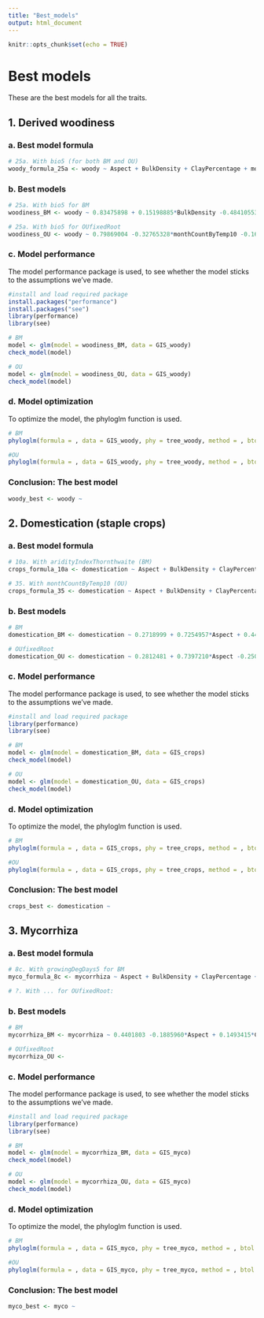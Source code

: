 ```yaml
---
title: "Best_models"
output: html_document
---
```


```r
knitr::opts_chunk$set(echo = TRUE)
```

# Best models

These are the best models for all the traits.

## 1. Derived woodiness

### a. Best model formula
```r
# 25a. With bio5 (for both BM and OU)
woody_formula_25a <- woody ~ Aspect + BulkDensity + ClayPercentage + monthCountByTemp10 + PETDriestQuarter + PETWettestQuarter + OrganicCarbon + PhCaCL + Slope + bio2 + bio5 + bio14 + bio15 + bio18 + bio19
```

### b. Best models
```r
# 25a. With bio5 for BM
woodiness_BM <- woody ~ 0.83475898 + 0.15198885*BulkDensity -0.48410553*monthCountByTemp10 + 0.08058603*PETWettestQuarter + 0.43981669*OrganicCarbon -0.30052534*PhCaCL -0.19695033*Slope + 0.48659487*bio5 + 0.20864413*bio19

# 25a. With bio5 for OUfixedRoot
woodiness_OU <- woody ~ 0.79869004 -0.32765328*monthCountByTemp10 -0.16620515*PETDriestQuarter + 0.18423198*OrganicCarbon -0.17396725*PhCaCL -0.12842927*Slope + 0.34782999*bio5 -0.08450621*bio14 + 0.07455151*bio19 
```

### c. Model performance
The model performance package is used, to see whether the model sticks to the assumptions we've made.
```r
#install and load required package 
install.packages("performance")
install.packages("see")
library(performance)
library(see)

# BM
model <- glm(model = woodiness_BM, data = GIS_woody)
check_model(model)

# OU
model <- glm(model = woodiness_OU, data = GIS_woody)
check_model(model)
```

### d. Model optimization 
To optimize the model, the phyloglm function is used. 
```r
# BM
phyloglm(formula = , data = GIS_woody, phy = tree_woody, method = , btol = , log.alpha.bound = , start.beta = , start.alpha = , boot = , full.matrix = )

#OU
phyloglm(formula = , data = GIS_woody, phy = tree_woody, method = , btol = , log.alpha.bound = , start.beta = , start.alpha = , boot = , full.matrix = )
```

### Conclusion: The best model
```r
woody_best <- woody ~ 
```

## 2. Domestication (staple crops)

### a. Best model formula
```r
# 10a. With aridityIndexThornthwaite (BM)
crops_formula_10a <- domestication ~ Aspect + BulkDensity + ClayPercentage + aridityIndexThornthwaite + continentality + minTempWarmest + PETWarmestQuarter + PETWettestQuarter + OrganicCarbon + PhCaCL + Slope + bio13 + bio19

# 35. With monthCountByTemp10 (OU)
crops_formula_35 <- domestication ~ Aspect + BulkDensity + ClayPercentage + minTempWarmest + monthCountByTemp10 + PETWarmestQuarter + PETWettestQuarter + OrganicCarbon + PhCaCL + Slope + bio13 + bio14 + bio19
```

### b. Best models
```r
# BM
domestication_BM <- domestication ~ 0.2718999 + 0.7254957*Aspect + 0.4467063*ClayPercentage + 0.4136109*PhCaCL + 0.2569151*Slope 

# OUfixedRoot
domestication_OU <- domestication ~ 0.2812481 + 0.7397210*Aspect -0.2509282*BulkDensity + 0.4460845*ClayPercentage + 0.3330660*PhCaCL + 0.1744375*Slope
```

### c. Model performance
The model performance package is used, to see whether the model sticks to the assumptions we've made.
```r
#install and load required package 
library(performance)
library(see)

# BM
model <- glm(model = domestication_BM, data = GIS_crops)
check_model(model)

# OU
model <- glm(model = domestication_OU, data = GIS_crops)
check_model(model)
```

### d. Model optimization 
To optimize the model, the phyloglm function is used. 
```r
# BM
phyloglm(formula = , data = GIS_crops, phy = tree_crops, method = , btol = , log.alpha.bound = , start.beta = , start.alpha = , boot = , full.matrix = )

#OU
phyloglm(formula = , data = GIS_crops, phy = tree_crops, method = , btol = , log.alpha.bound = , start.beta = , start.alpha = , boot = , full.matrix = )
```

### Conclusion: The best model
```r
crops_best <- domestication ~ 
```

## 3. Mycorrhiza

### a. Best model formula
```r
# 8c. With growingDegDays5 for BM
myco_formula_8c <- mycorrhiza ~ Aspect + BulkDensity + ClayPercentage + climaticMoistureIndex + OrganicCarbon + PhCaCL + Slope + bio3 + bio8 + bio9 + bio14 + bio15 + bio19

# ?. With ... for OUfixedRoot: 

```

### b. Best models
```r
# BM
mycorrhiza_BM <- mycorrhiza ~ 0.4401803 -0.1885960*Aspect + 0.1493415*ClayPercentage + 0.4445646*climaticMoistureIndex + 0.1417067*Slope -0.5940963*bio3 -0.5048234*bio14 + 0.2912411*bio19

# OUfixedRoot
mycorrhiza_OU <-
```

### c. Model performance
The model performance package is used, to see whether the model sticks to the assumptions we've made.
```r
#install and load required package 
library(performance)
library(see)

# BM
model <- glm(model = mycorrhiza_BM, data = GIS_myco)
check_model(model)

# OU
model <- glm(model = mycorrhiza_OU, data = GIS_myco)
check_model(model)
```

### d. Model optimization 
To optimize the model, the phyloglm function is used. 
```r
# BM
phyloglm(formula = , data = GIS_myco, phy = tree_myco, method = , btol = , log.alpha.bound = , start.beta = , start.alpha = , boot = , full.matrix = )

#OU
phyloglm(formula = , data = GIS_myco, phy = tree_myco, method = , btol = , log.alpha.bound = , start.beta = , start.alpha = , boot = , full.matrix = )
```

### Conclusion: The best model
```r
myco_best <- myco ~ 
```

